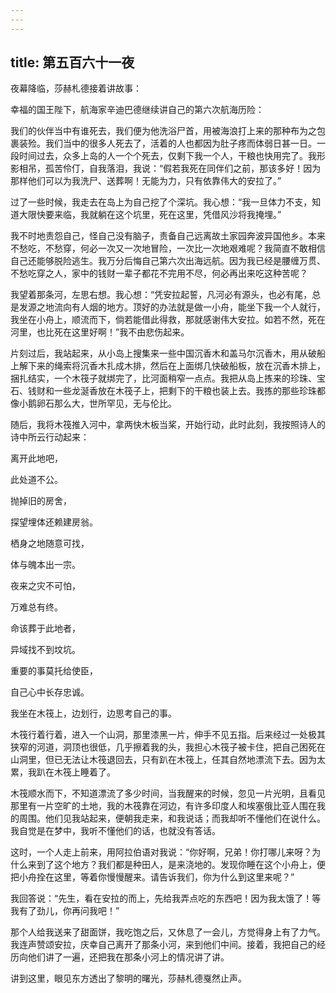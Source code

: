 ```yaml
---
---
---
```

title: 第五百六十一夜
---






夜幕降临，莎赫札德接着讲故事：





幸福的国王陛下，航海家辛迪巴德继续讲自己的第六次航海历险：

我们的伙伴当中有谁死去，我们便为他洗浴尸首，用被海浪打上来的那种布为之包裹装殓。我们当中的很多人死去了，活着的人也都因为肚子疼而体弱日甚一日。一段时间过去，众多上岛的人一个个死去，仅剩下我一个人，干粮也快用完了。我形影相吊，孤苦伶仃，自我落泪，我说：“假若我死在同伴们之前，那该多好！因为那样他们可以为我洗尸、送葬啊！无能为力，只有依靠伟大的安拉了。”

过了一些时候，我走去在岛上为自己挖了个深坑。我心想：“我一旦体力不支，知道大限快要来临，我就躺在这个坑里，死在这里，凭借风沙将我掩埋。”

我不时地责怨自己，怪自己没有脑子，责备自己远离故土家园奔波异国他乡。本来不愁吃，不愁穿，何必一次又一次地冒险，一次比一次地艰难呢？我简直不敢相信自己还能够脱险逃生。我万分后悔自己第六次出海远航。因为我已经是腰缠万贯、不愁吃穿之人，家中的钱财一辈子都花不完用不尽，何必再出来吃这种苦呢？

我望着那条河，左思右想。我心想：“凭安拉起誓，凡河必有源头，也必有尾，总是发源之地流向有人烟的地方。顶好的办法就是做一小舟，能坐下我一个人就行，我坐在小舟上，顺流而下，倘若能借此得救，那就感谢伟大安拉。如若不然，死在河里，也比死在这里好啊！”我不由悲伤起来。

片刻过后，我站起来，从小岛上搜集来一些中国沉香木和盖马尔沉香木，用从破船上解下来的绳索将沉香木扎成木排，然后在上面绑几快破船板，放在沉香木排上，捆扎结实，一个木筏子就绑完了，比河面稍窄一点点。我把从岛上拣来的珍珠、宝石、钱财和一些龙涎香放在木筏子上，把剩下的干粮也装上去。我拣的那些珍珠都像小鹅卵石那么大，世所罕见，无与伦比。

随后，我将木筏推入河中，拿两快木板当桨，开始行动，此时此刻，我按照诗人的诗中所云行动起来：


离开此地吧，

此处道不公。

抛掉旧的房舍，

探望埋体还赖建房翁。

栖身之地随意可找，

体与魄本出一宗。

夜来之灾不可怕，

万难总有终。

命该葬于此地者，

异域找不到坟坑。

重要的事莫托给使臣，

自己心中长存忠诚。



我坐在木筏上，边划行，边思考自己的事。

木筏行着行着，进入一个山洞，那里漆黑一片，伸手不见五指。后来经过一处极其狭窄的河道，洞顶也很低，几乎擦着我的头，我担心木筏子被卡住，把自己困死在山洞里，但已无法让木筏退回去，只有趴在木筏上，任其自然地漂流下去。因为太累，我趴在木筏上睡着了。

木筏顺水而下，不知道漂流了多少时间，当我醒来的时候，忽见一片光明，且看见那里有一片空旷的土地，我的木筏靠在河边，有许多印度人和埃塞俄比亚人围在我的周围。他们见我站起来，便朝我走来，和我说话；而我却听不懂他们在说什么。我自觉是在梦中，我听不懂他们的话，也就没有答话。

这时，一个人走上前来，用阿拉伯语对我说：“你好啊，兄弟！你打哪儿来呀？为什么来到了这个地方？我们都是种田人，是来浇地的。发现你睡在这个小舟上，便把小舟拴在这里，等着你慢慢醒来。请告诉我们，你为什么到这里来呢？”

我回答说：“先生，看在安拉的而上，先给我弄点吃的东西吧！因为我太饿了！等我有了劲儿，你再问我吧！”

那个人给我送来了甜面饼，我吃饱之后，又休息了一会儿，方觉得身上有了力气。我连声赞颂安拉，庆幸自己离开了那条小河，来到他们中间。接着，我把自己的经历向他们讲了一遍，还把我在那条小河上的情况讲了讲。





讲到这里，眼见东方透出了黎明的曙光，莎赫札德戛然止声。
